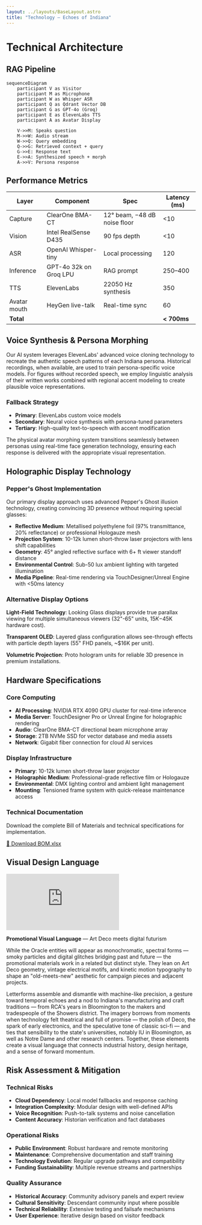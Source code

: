 ```yaml
---
layout: ../layouts/BaseLayout.astro
title: "Technology — Echoes of Indiana"
---
```



<NavBar />

<div class="max-w-6xl mx-auto px-4 py-16">

# Technical Architecture

<div class="grid md:grid-cols-2 gap-12 mb-16">

<div>

## RAG Pipeline

```mermaid
sequenceDiagram
    participant V as Visitor
    participant M as Microphone
    participant W as Whisper ASR
    participant Q as Qdrant Vector DB
    participant G as GPT-4o (Groq)
    participant E as ElevenLabs TTS
    participant A as Avatar Display

    V->>M: Speaks question
    M->>W: Audio stream
    W->>Q: Query embedding
    Q->>G: Retrieved context + query
    G->>E: Response text
    E->>A: Synthesized speech + morph
    A->>V: Persona response
```

</div>

<div>

## Performance Metrics

| Layer | Component | Spec | Latency (ms) |
|-------|-----------|------|-------------|
| Capture | ClearOne BMA-CT | 12° beam, −48 dB noise floor | &lt;10 |
| Vision | Intel RealSense D435 | 90 fps depth | &lt;10 |
| ASR | OpenAI Whisper-tiny | Local processing | 120 |
| Inference | GPT-4o 32k on Groq LPU | RAG prompt | 250–400 |
| TTS | ElevenLabs | 22050 Hz synthesis | 350 |
| Avatar mouth | HeyGen live-talk | Real-time sync | 60 |
| **Total** | | | **&lt; 700ms** |

</div>

</div>

## Voice Synthesis & Persona Morphing

Our AI system leverages ElevenLabs' advanced voice cloning technology to recreate the authentic speech patterns of each Indiana persona. Historical recordings, when available, are used to train persona-specific voice models. For figures without recorded speech, we employ linguistic analysis of their written works combined with regional accent modeling to create plausible voice representations.

### Fallback Strategy
- **Primary**: ElevenLabs custom voice models
- **Secondary**: Neural voice synthesis with persona-tuned parameters  
- **Tertiary**: High-quality text-to-speech with accent modification

The physical avatar morphing system transitions seamlessly between personas using real-time face generation technology, ensuring each response is delivered with the appropriate visual representation.

## Holographic Display Technology

### Pepper's Ghost Implementation
Our primary display approach uses advanced Pepper's Ghost illusion technology, creating convincing 3D presence without requiring special glasses:

- **Reflective Medium**: Metallised polyethylene foil (97% transmittance, 20% reflectance) or professional Hologauze mesh
- **Projection System**: 10-12k lumen short-throw laser projectors with lens shift capabilities  
- **Geometry**: 45° angled reflective surface with 6+ ft viewer standoff distance
- **Environmental Control**: Sub-50 lux ambient lighting with targeted illumination
- **Media Pipeline**: Real-time rendering via TouchDesigner/Unreal Engine with &lt;50ms latency

### Alternative Display Options

**Light-Field Technology**: Looking Glass displays provide true parallax viewing for multiple simultaneous viewers (32"-65" units, $15K-$45K hardware cost).

**Transparent OLED**: Layered glass configuration allows see-through effects with particle depth layers (55" FHD panels, ~$16K per unit).

**Volumetric Projection**: Proto hologram units for reliable 3D presence in premium installations.

## Hardware Specifications

### Core Computing
- **AI Processing**: NVIDIA RTX 4090 GPU cluster for real-time inference
- **Media Server**: TouchDesigner Pro or Unreal Engine for holographic rendering
- **Audio**: ClearOne BMA-CT directional beam microphone array
- **Storage**: 2TB NVMe SSD for vector database and media assets
- **Network**: Gigabit fiber connection for cloud AI services

### Display Infrastructure  
- **Primary**: 10-12k lumen short-throw laser projector
- **Holographic Medium**: Professional-grade reflective film or Hologauze
- **Environmental**: DMX lighting control and ambient light management
- **Mounting**: Tensioned frame system with quick-release maintenance access

<div class="mt-12 p-6 bg-brand-navy/30 rounded-lg border border-brand-teal/20">
  <h3 class="text-brand-teal text-xl font-bold mb-4">Technical Documentation</h3>
  <p class="text-gray-300 mb-4">
    Download the complete Bill of Materials and technical specifications for implementation.
  </p>
  <a 
    href="/docs/bom.xlsx" 
    download 
    class="inline-flex items-center px-4 py-2 bg-brand-amber text-brand-navy font-medium rounded hover:bg-brand-magenta transition-colors"
  >
    📄 Download BOM.xlsx
  </a>
</div>

## Visual Design Language

<div class="my-8">
  <div class="max-w-md mx-auto">
    <div class="aspect-[9/16] rounded-lg overflow-hidden shadow-lg bg-black">
      <iframe 
        src="https://www.youtube.com/embed/52XGW11caQQ?autoplay=1&mute=1&loop=1&playlist=52XGW11caQQ&controls=0&showinfo=0&rel=0&iv_load_policy=3&modestbranding=1&playsinline=1"
        class="w-full h-full"
        style="border: none;"
        allow="autoplay; encrypted-media"
        allowfullscreen>
      </iframe>
    </div>
  </div>
  
  <p class="text-center text-sm text-gray-400 mt-4">
    <strong>Promotional Visual Language</strong> — Art Deco meets digital futurism
  </p>
</div>

While the Oracle entities will appear as monochromatic, spectral forms — smoky particles and digital glitches bridging past and future — the promotional materials work in a related but distinct style. They lean on Art Deco geometry, vintage electrical motifs, and kinetic motion typography to shape an "old-meets-new" aesthetic for campaign pieces and adjacent projects.

Letterforms assemble and dismantle with machine-like precision, a gesture toward temporal echoes and a nod to Indiana's manufacturing and craft traditions — from RCA's years in Bloomington to the makers and tradespeople of the Showers district. The imagery borrows from moments when technology felt theatrical and full of promise — the polish of Deco, the spark of early electronics, and the speculative tone of classic sci-fi — and ties that sensibility to the state's universities, notably IU in Bloomington, as well as Notre Dame and other research centers. Together, these elements create a visual language that connects industrial history, design heritage, and a sense of forward momentum.

## Risk Assessment & Mitigation

### Technical Risks
- **Cloud Dependency**: Local model fallbacks and response caching
- **Integration Complexity**: Modular design with well-defined APIs
- **Voice Recognition**: Push-to-talk systems and noise cancellation
- **Content Accuracy**: Historian verification and fact databases

### Operational Risks
- **Public Environment**: Robust hardware and remote monitoring
- **Maintenance**: Comprehensive documentation and staff training
- **Technology Evolution**: Regular upgrade pathways and compatibility
- **Funding Sustainability**: Multiple revenue streams and partnerships

### Quality Assurance
- **Historical Accuracy**: Community advisory panels and expert review
- **Cultural Sensitivity**: Descendant community input where possible
- **Technical Reliability**: Extensive testing and failsafe mechanisms
- **User Experience**: Iterative design based on visitor feedback

</div>